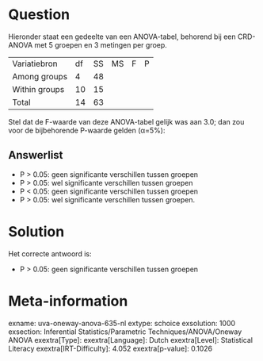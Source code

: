 Question
========

Hieronder staat een gedeelte van een ANOVA-tabel, behorend bij een
CRD-ANOVA met 5 groepen en 3 metingen per groep.

  --------------- ---- ---- ---- --- ---
  Variatiebron    df   SS   MS   F   P
  Among groups    4    48            
  Within groups   10   15            
  Total           14   63            
  --------------- ---- ---- ---- --- ---

Stel dat de F-waarde van deze ANOVA-tabel gelijk was aan 3.0; dan zou
voor de bijbehorende P-waarde gelden (α=5%):

Answerlist
----------

* P > 0.05: geen significante verschillen tussen groepen
* P > 0.05: wel significante verschillen tussen groepen
* P < 0.05: geen significante verschillen tussen groepen
* P > 0.05: wel significante verschillen tussen groepen.

Solution
========

Het correcte antwoord is: 

* P > 0.05: geen significante verschillen tussen groepen

Meta-information
================
exname: uva-oneway-anova-635-nl
extype: schoice
exsolution: 1000
exsection: Inferential Statistics/Parametric Techniques/ANOVA/Oneway ANOVA
exextra[Type]: 
exextra[Language]: Dutch
exextra[Level]: Statistical Literacy
exextra[IRT-Difficulty]: 4.052
exextra[p-value]: 0.1026
